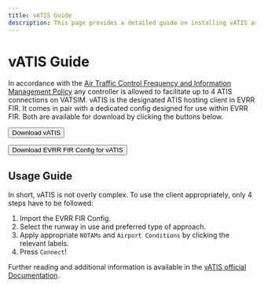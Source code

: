 ```yaml
---
title: vATIS Guide
description: This page provides a detailed guide on installing vATIS as well as operating it in EVRR FIR.
---
```



# vATIS Guide

In accordance with the [Air Traffic Control Frequency and Information Management Policy](https://vatsim.net/docs/policy/air-traffic-control-frequency-and-information-management-policy) any controller is allowed to facilitate up to 4 ATIS connections on VATSIM. vATIS is the designated ATIS hosting client in EVRR FIR. It comes in pair with a dedicated config designed for use within EVRR FIR. Both are available for download by clicking the buttons below.

[<button className="flex h-10 remove-parent-underline items-center gap-1 rounded-md bg-latvia-carmine px-3 py-2 font-medium text-white no-underline transition-colors hover:bg-latvia-carmine/90"><ArrowDownToLineIcon size={18}/>Download vATIS</button>](https://hub.vatis.app/download/windows)

[<button className="flex h-10 remove-parent-underline items-center gap-1 rounded-md bg-latvia-carmine px-3 py-2 font-medium text-white no-underline transition-colors hover:bg-latvia-carmine/90"><ArrowDownToLineIcon size={18}/>Download EVRR FIR Config for vATIS</button>](/assets/vATIS_Profile_EVRR.json)

## Usage Guide

In short, vATIS is not overly complex. To use the client appropriately, only 4 steps have to be followed:

1. Import the EVRR FIR Config.
2. Select the runway in use and preferred type of approach.
3. Apply appropriate `NOTAMs` and `Airport Conditions` by clicking the relevant labels.
4. Press `Connect`!

Further reading and additional information is available in the [vATIS official Documentation](https://vatis.app/docs/).
